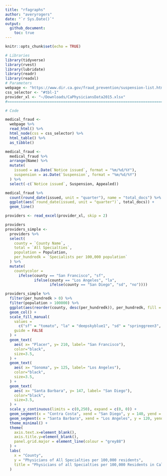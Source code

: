 ```yaml
---
title: "rfagraphs"
author: "averyrogers"
date: "`r Sys.Date()`"
output: 
  github_document:
    toc: true
---
```


```r
knitr::opts_chunk$set(echo = TRUE)
```

```r
# Libraries
library(tidyverse)
library(rvest)
library(lubridate)
library(readr)
library(readxl)
# Parameters
webpage <- "https://www.dir.ca.gov/fraud_prevention/suspension-list.htm"
css_selector <- "#tbl-1"
provider_xl <- "~/Downloads/CaPhysiciansData2015.xlsx"
#===============================================================================

# Code
```

```r
medical_fraud <-
  webpage %>% 
  read_html() %>% 
  html_node(css = css_selector) %>% 
  html_table() %>% 
  as_tibble()

medical_fraud <-
  medical_fraud %>% 
  arrange(Name) %>% 
  mutate(
    issued = as.Date(`Notice issued`, format = "%m/%d/%Y"), 
    suspension = as.Date(`Suspension`, format = "%m/%d/%Y")
  ) %>% 
  select(-c(`Notice issued`, Suspension, Appealed))
```


```r
medical_fraud %>% 
  count(round_date(issued, unit = "quarter"), name = "total_docs") %>% 
  ggplot(aes(`round_date(issued, unit = "quarter")`, total_docs)) +
  geom_line()
```

```r
providers <- read_excel(provider_xl, skip = 2)

providers
providers_simple <- 
  providers %>% 
  select(
    county = `County Name`, 
    total = `All Specialties`, 
    population = Population, 
    per_hundredk = `Specialists per 100,000 population`
  ) %>% 
  mutate(
    countycolor =
      ifelse(county == "San Francisco", "sf", 
             ifelse(county == "Los Angeles", "la", 
                    ifelse(county == "San Diego", "sd", "no")))) 

providers_simple %>% 
  filter(per_hundredk > 0) %>% 
  filter(population > 100000) %>% 
  ggplot(aes(reorder(county, desc(per_hundredk)), per_hundredk, fill = countycolor)) +
  geom_col() +
  scale_fill_manual(
    values = 
      c("sf" = "tomato", "la" = "deepskyblue1", "sd" = "springgreen3", "no" = "gray70"), 
    guide = FALSE 
  ) +
  geom_text(
    aes( x= "Placer", y= 210, label= "San Francisco"),
    color="black", 
    size=3.5, 
  ) +
  geom_text(
    aes( x= "Sonoma", y= 125, label= "Los Angeles"),
    color="black", 
    size=3.5, 
  ) +
  geom_text(
    aes( x= "Santa Barbara", y= 147, label= "San Diego"),
    color="black", 
    size=3.5, 
  ) +
  scale_y_continuous(limits = c(0,250), expand = c(0, 0)) +
  geom_segment(x = "Contra Costa", xend = "San Diego", y = 140, yend = 117, size = .2) +
  geom_segment(x = "Santa Barbara", xend = "Los Angeles", y = 120, yend = 112, size = .2) +
  theme_minimal() +
  theme(
    axis.text.x=element_blank(),
    axis.title.y=element_blank(),
    panel.grid.major = element_line(colour = "grey88")
  ) +
  labs(
    x = "County", 
    y = "Physicians of All Specialties per 100,000 residents", 
    title = "Physicians of all Specialties per 100,000 Residents in California Counties, 2015"
  )
  
```


